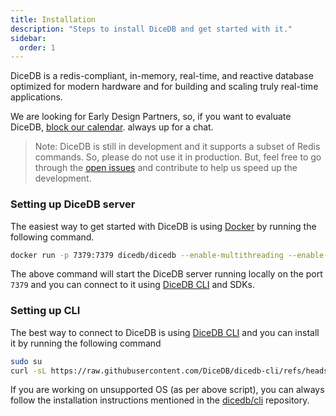 ```yaml
---
title: Installation
description: "Steps to install DiceDB and get started with it."
sidebar:
  order: 1
---
```


DiceDB is a redis-compliant, in-memory, real-time, and reactive database optimized for modern hardware and for building and scaling truly real-time applications. 

We are looking for Early Design Partners, so, if you want to evaluate DiceDB, [block our calendar](https://cal.com/dicedb-arpit). always up for a chat.

> Note: DiceDB is still in development and it supports a subset of Redis commands. So, please do not use it in production. But, feel free to go through the [open issues](https://github.com/DiceDB/dice/issues) and contribute to help us speed up the development.

### Setting up DiceDB server

The easiest way to get started with DiceDB is using [Docker](https://www.docker.com/) by running the following command.

```bash
docker run -p 7379:7379 dicedb/dicedb --enable-multithreading --enable-watch
```

The above command will start the DiceDB server running locally on the port `7379` and you can connect
to it using [DiceDB CLI](https://github.com/DiceDB/dicedb-cli) and SDKs.

### Setting up CLI

The best way to connect to DiceDB is using [DiceDB CLI](https://github.com/DiceDB/dicedb-cli) and you can install it by running the following command

```bash
sudo su
curl -sL https://raw.githubusercontent.com/DiceDB/dicedb-cli/refs/heads/master/install.sh | sh
```

If you are working on unsupported OS (as per above script), you can always follow the installation instructions mentioned in the [dicedb/cli](https://github.com/DiceDB/dicedb-cli) repository.
